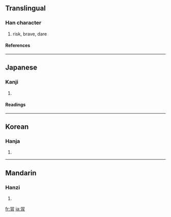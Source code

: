 {{see|冒}}

==Translingual==
===Han character===
{{Han char|rn=13|rad=冂|as=06|sn=8|four=|canj=日月 (AB), X日月 (XAB)}}
# risk, brave, dare
====References====
{{Han ref|kx=0129.170|dkj=01534|hdz=21490.040|uh=5190|ud=20880}}
----
==Japanese==
===Kanji===
{{ja-kanji|grade=|rs=冂06}}
# {{defn|Japanese}}
====Readings====
{{ja-readings|on=[[ぼう]] (bō), [[もう]] (mō), [[ぼく]] (boku)|kun=[[おかす]] (okasu), [[おおう]] (oou), [[こうぶる]] (kouburu)}}
----
==Korean==
===Hanja===
{{ko-hanja|hangeul=모|rv=mo|mr=mo}}
# {{defn|Korean}}
----
==Mandarin==
===Hanzi===
{{cmn-hanzi|pin=[[mào]] ([[mao4]])|wg=mao<sup>4</sup>}}
# {{defn|Mandarin}}

[[fr:冐]]
[[ja:冐]]